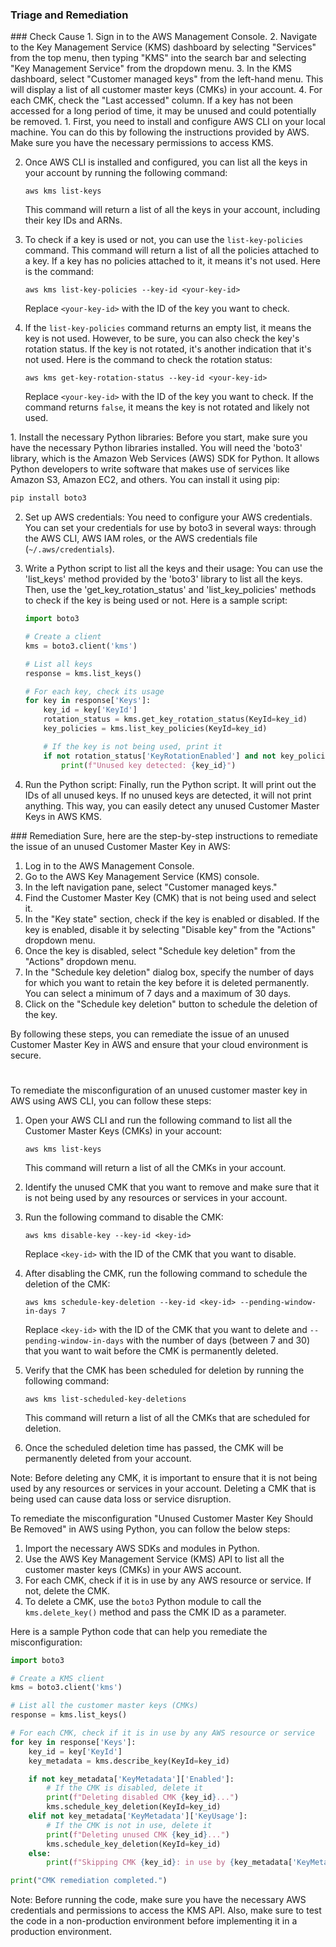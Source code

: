 
### Triage and Remediation
<Tabs>

<Tab title='Cause'>
### Check Cause
<AccordionGroup>
<Accordion title='Using Console' defaultOpen='true'>
1. Sign in to the AWS Management Console.
2. Navigate to the Key Management Service (KMS) dashboard by selecting "Services" from the top menu, then typing "KMS" into the search bar and selecting "Key Management Service" from the dropdown menu.
3. In the KMS dashboard, select "Customer managed keys" from the left-hand menu. This will display a list of all customer master keys (CMKs) in your account.
4. For each CMK, check the "Last accessed" column. If a key has not been accessed for a long period of time, it may be unused and could potentially be removed.
</Accordion>

<Accordion title='Using CLI'>
1. First, you need to install and configure AWS CLI on your local machine. You can do this by following the instructions provided by AWS. Make sure you have the necessary permissions to access KMS.

2. Once AWS CLI is installed and configured, you can list all the keys in your account by running the following command:

   ```
   aws kms list-keys
   ```

   This command will return a list of all the keys in your account, including their key IDs and ARNs.

3. To check if a key is used or not, you can use the `list-key-policies` command. This command will return a list of all the policies attached to a key. If a key has no policies attached to it, it means it's not used. Here is the command:

   ```
   aws kms list-key-policies --key-id <your-key-id>
   ```

   Replace `<your-key-id>` with the ID of the key you want to check.

4. If the `list-key-policies` command returns an empty list, it means the key is not used. However, to be sure, you can also check the key's rotation status. If the key is not rotated, it's another indication that it's not used. Here is the command to check the rotation status:

   ```
   aws kms get-key-rotation-status --key-id <your-key-id>
   ```

   Replace `<your-key-id>` with the ID of the key you want to check. If the command returns `false`, it means the key is not rotated and likely not used.
</Accordion>

<Accordion title='Using Python'>
1. Install the necessary Python libraries: Before you start, make sure you have the necessary Python libraries installed. You will need the 'boto3' library, which is the Amazon Web Services (AWS) SDK for Python. It allows Python developers to write software that makes use of services like Amazon S3, Amazon EC2, and others. You can install it using pip:

   ```python
   pip install boto3
   ```

2. Set up AWS credentials: You need to configure your AWS credentials. You can set your credentials for use by boto3 in several ways: through the AWS CLI, AWS IAM roles, or the AWS credentials file (`~/.aws/credentials`). 

3. Write a Python script to list all the keys and their usage: You can use the 'list_keys' method provided by the 'boto3' library to list all the keys. Then, use the 'get_key_rotation_status' and 'list_key_policies' methods to check if the key is being used or not. Here is a sample script:

   ```python
   import boto3

   # Create a client
   kms = boto3.client('kms')

   # List all keys
   response = kms.list_keys()

   # For each key, check its usage
   for key in response['Keys']:
       key_id = key['KeyId']
       rotation_status = kms.get_key_rotation_status(KeyId=key_id)
       key_policies = kms.list_key_policies(KeyId=key_id)

       # If the key is not being used, print it
       if not rotation_status['KeyRotationEnabled'] and not key_policies['PolicyNames']:
           print(f"Unused key detected: {key_id}")
   ```

4. Run the Python script: Finally, run the Python script. It will print out the IDs of all unused keys. If no unused keys are detected, it will not print anything. This way, you can easily detect any unused Customer Master Keys in AWS KMS.
</Accordion>

</AccordionGroup>
</Tab>
<Tab title='Remediation'>
### Remediation

<AccordionGroup>
<Accordion title='Using Console' defaultOpen='true'>
Sure, here are the step-by-step instructions to remediate the issue of an unused Customer Master Key in AWS:

1. Log in to the AWS Management Console.
2. Go to the AWS Key Management Service (KMS) console.
3. In the left navigation pane, select "Customer managed keys."
4. Find the Customer Master Key (CMK) that is not being used and select it.
5. In the "Key state" section, check if the key is enabled or disabled. If the key is enabled, disable it by selecting "Disable key" from the "Actions" dropdown menu.
6. Once the key is disabled, select "Schedule key deletion" from the "Actions" dropdown menu.
7. In the "Schedule key deletion" dialog box, specify the number of days for which you want to retain the key before it is deleted permanently. You can select a minimum of 7 days and a maximum of 30 days.
8. Click on the "Schedule key deletion" button to schedule the deletion of the key.

By following these steps, you can remediate the issue of an unused Customer Master Key in AWS and ensure that your cloud environment is secure.

#
</Accordion>

<Accordion title='Using CLI'>
To remediate the misconfiguration of an unused customer master key in AWS using AWS CLI, you can follow these steps:

1. Open your AWS CLI and run the following command to list all the Customer Master Keys (CMKs) in your account:

   ```
   aws kms list-keys
   ```

   This command will return a list of all the CMKs in your account.

2. Identify the unused CMK that you want to remove and make sure that it is not being used by any resources or services in your account.

3. Run the following command to disable the CMK:

   ```
   aws kms disable-key --key-id <key-id>
   ```

   Replace `<key-id>` with the ID of the CMK that you want to disable.

4. After disabling the CMK, run the following command to schedule the deletion of the CMK:

   ```
   aws kms schedule-key-deletion --key-id <key-id> --pending-window-in-days 7
   ```

   Replace `<key-id>` with the ID of the CMK that you want to delete and `--pending-window-in-days` with the number of days (between 7 and 30) that you want to wait before the CMK is permanently deleted.

5. Verify that the CMK has been scheduled for deletion by running the following command:

   ```
   aws kms list-scheduled-key-deletions
   ```

   This command will return a list of all the CMKs that are scheduled for deletion.

6. Once the scheduled deletion time has passed, the CMK will be permanently deleted from your account.

Note: Before deleting any CMK, it is important to ensure that it is not being used by any resources or services in your account. Deleting a CMK that is being used can cause data loss or service disruption.
</Accordion>

<Accordion title='Using Python'>
To remediate the misconfiguration "Unused Customer Master Key Should Be Removed" in AWS using Python, you can follow the below steps:

1. Import the necessary AWS SDKs and modules in Python.
2. Use the AWS Key Management Service (KMS) API to list all the customer master keys (CMKs) in your AWS account.
3. For each CMK, check if it is in use by any AWS resource or service. If not, delete the CMK.
4. To delete a CMK, use the `boto3` Python module to call the `kms.delete_key()` method and pass the CMK ID as a parameter.

Here is a sample Python code that can help you remediate the misconfiguration:

```python
import boto3

# Create a KMS client
kms = boto3.client('kms')

# List all the customer master keys (CMKs)
response = kms.list_keys()

# For each CMK, check if it is in use by any AWS resource or service
for key in response['Keys']:
    key_id = key['KeyId']
    key_metadata = kms.describe_key(KeyId=key_id)

    if not key_metadata['KeyMetadata']['Enabled']:
        # If the CMK is disabled, delete it
        print(f"Deleting disabled CMK {key_id}...")
        kms.schedule_key_deletion(KeyId=key_id)
    elif not key_metadata['KeyMetadata']['KeyUsage']:
        # If the CMK is not in use, delete it
        print(f"Deleting unused CMK {key_id}...")
        kms.schedule_key_deletion(KeyId=key_id)
    else:
        print(f"Skipping CMK {key_id}: in use by {key_metadata['KeyMetadata']['KeyUsage']}")

print("CMK remediation completed.")
```

Note: Before running the code, make sure you have the necessary AWS credentials and permissions to access the KMS API. Also, make sure to test the code in a non-production environment before implementing it in a production environment.
</Accordion>

</AccordionGroup>
</Tab>
</Tabs>
